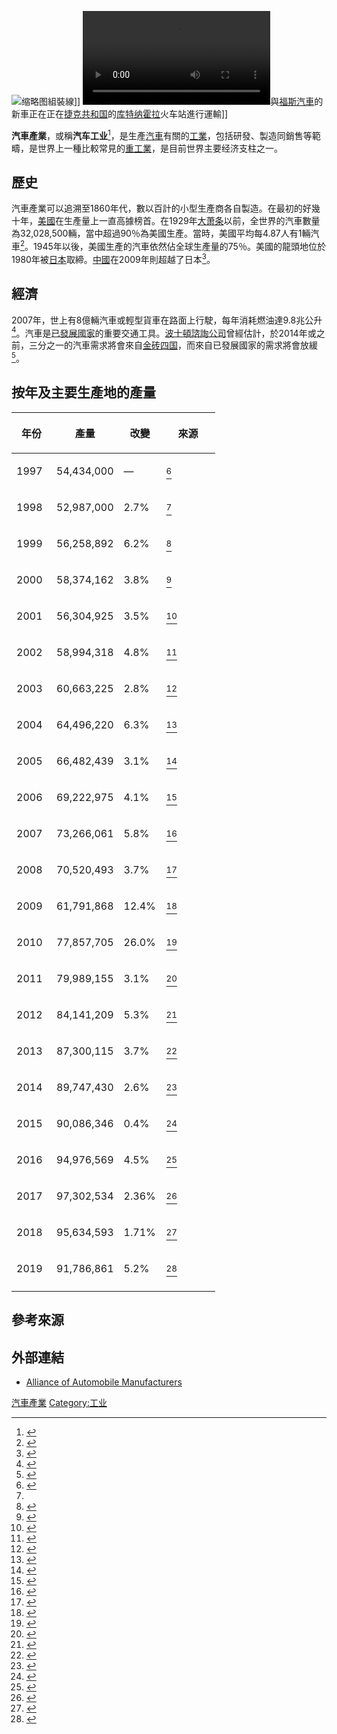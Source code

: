 {{redirect2|汽車製造|過往日本一家以「汽車製造」為名的[[鐵路車輛|鐵路車輛]]製造商|汽車製造 (公司)}}
{{Expand language|1=en|time=2021-03-12T03:52:39+00:00}}
[[File:Chaine_Citroen_typea.jpg|缩略图]]組裝線]]
[[File:Škoda_cars_being_transported_by_rail_at_Kutná_Hora_město_train_station,_Czech_Republic_-_20140710.ogv|缩略图]]與[[福斯汽車|福斯汽車]]的新車正在正在[[捷克共和国|捷克共和国]]的[[库特纳霍拉|库特纳霍拉]]火车站進行運輸]]

'''汽車產業'''，或稱'''汽车工业'''<ref>{{Cite web|url=http://global.britannica.com/EBchecked/topic/45050/automotive-industry|title=automotive industry|accessdate=25 March 2014|publisher=Encyclopaedia Britannica|archive-date=2014-04-20|archive-url=https://web.archive.org/web/20140420072946/http://global.britannica.com/EBchecked/topic/45050/automotive-industry|dead-url=no}}</ref>，是生產[[汽車|汽車]]有關的[[工業|工業]]，包括研發、製造同銷售等範疇，是世界上一種比較常見的[[重工業|重工業]]，是目前世界主要经济支柱之一。

== 歷史 ==
{{further|汽車歷史}}
汽車產業可以追溯至1860年代，數以百計的小型生產商各自製造{{le|無馬車|Horseless carriage}}。在最初的好幾十年，[[美國|美國]]在生產量上一直高據榜首。在1929年[[大萧条|大萧条]]以前，全世界的汽車數量為32,028,500輛，當中超過90％為美國生產。當時，美國平均每4.87人有1輛汽車<ref>{{cite journal|url= https://books.google.com/books?id=FSgDAAAAMBAJ&q=U.S.+makes+ninety+percent+of+world's+automobiles&pg=PA84 |title=U.S. Makes Ninety Percent of World's Automobiles |journal=Popular Science |date=November 1929 |page=84 |volume=115 |issue=5 |access-date=6 August 2013 }}</ref>。1945年以後，美國生產的汽車依然佔全球生產量的75％。美國的龍頭地位於1980年被[[日本|日本]]取締。[[中國|中國]]在2009年則超越了日本<ref name="Production Statistics">{{cite web |publisher=OICA |url=http://oica.net/category/production-statistics/ |title=2012 Production Statistics |access-date=6 August 2013 |archive-date=2013-11-06 |archive-url=https://web.archive.org/web/20131106174001/http://www.oica.net/category/production-statistics/ |dead-url=no }}</ref>。

== 經濟 ==
2007年，世上有8億輛汽車或輕型貨車在路面上行駛，每年消耗燃油達9.8兆公升<ref>{{cite web|publisher=Plunkett Research |url=http://www.plunkettresearch.com/Industries/AutomobilesTrucks/AutomobileTrends/tabid/89/Default.aspx |title=Automobile Industry Introduction |year=2008 |access-date=25 March 2014 |archive-url=https://web.archive.org/web/20101219120341/http://plunkettresearch.com/Industries/AutomobilesTrucks/AutomobileTrends/tabid/89/Default.aspx |archive-date=19 December 2010 }}</ref>。汽車是[[已發展國家|已發展國家]]的重要交通工具。[[波士頓諮詢公司|波士頓諮詢公司]]曾經估計，於2014年或之前，三分之一的汽車需求將會來自[[金砖四国|金砖四国]]，而來自已發展國家的需求將會放緩<ref name="twnside1">{{cite web|url=http://www.twnside.org.sg/title2/gtrends/gtrends396.htm|archive-url=https://web.archive.org/web/20121013151102/http://www.twnside.org.sg/title2/gtrends/gtrends396.htm|first=Martin|last=Khor|title=Developing economies slowing down|archive-date=13 October 2012|work=twnside.org.sg|access-date=21 July 2015}}</ref>。

== 按年及主要生產地的產量 ==
{{multiple image
| align = right
| direction = horizontal
| width = 350
| header = 主要生產地的產量<ref>{{cite web |url=https://www.bts.gov/bts/archive/publications/national_transportation_statistics/table_01_23 |title=Table 1-23: World Motor Vehicle Production, Selected Countries (Thousands of vehicles) |publisher=[[Bureau_of_Transportation_Statistics|Bureau of Transportation Statistics]] |date=May 23, 2017 |access-date=2019-04-06 |archive-date=2020-12-06 |archive-url=https://web.archive.org/web/20201206021959/https://www.bts.gov/bts/archive/publications/national_transportation_statistics/table_01_23 |dead-url=no }}</ref>
| header_align = center
| image1 = Motor_Vehicle_Prod_volume_RITA_T1-23.svg
| caption1 = <center>產量（千輛）</center>
1960年代：戰後增長

1970年代：能源危機及安全和排放管制收緊

1990年代：[[新興工業化國家|新興工業化國家]]開始投產

2000年代：中國躍升至最大生產國
| image2 = Motor_Vehicle_Prod_share_RITA_T1-23.svg
| alt2 =
| caption2 = '''至1950年'''：美國生產超過全球80％的汽車<ref>{{cite web |url=http://www.hydrogenambassadors.com/meet-aae/whec15/17.php |title=Arno A. Evers FAIR-PR |publisher=Hydrogenambassadors.com |access-date=2015-07-03 |archive-date=2018-03-26 |archive-url=https://web.archive.org/web/20180326090550/http://www.hydrogenambassadors.com/meet-aae/whec15/17.php |dead-url=no }}</ref>
'''1950年代'''：英國、德國及法國開始重新投產

'''1960年代'''：日本開始投產，產量一直提升至1980年代<br>
美國、日本、德國、法國及英國至1980年代的總產量為全球的80％

'''1990年代'''：韓國的產量開始起飛，於2004年超越法國，排名第五

'''2000年代'''：中國崛起，於2009年成為最大生產國

'''2010年代'''：印度超越韓國、加拿大及西班牙，晉身第五位

'''2013年'''：中國（25.4%）、印度、韓國、巴西及墨西哥的總產量升至全球的43%，而美國（12.7%）、日本、德國、法國及英國的總產量則跌至34%.

'''2018年'''：印度超越德國成為第四大生產國
}}

{| class="wikitable sortable"
|-
! width="48" | 年份
! width="67" | 產量
! width="52" | 改變
! width="70" | 來源
|- style="text-align:center"
| 1997
| 54,434,000
| —
| <ref name= "OICA9798">{{cite web|website=oica.net|url=http://oica.net/wp-content/uploads/2007/06/cl98type.pdf|title=1998 - 1997 WORLD MOTOR VEHICLE PRODUCTION BY TYPE AND ECONOMIC AREA|access-date=21 July 2015|archive-date=2016-03-03|archive-url=https://web.archive.org/web/20160303175717/http://oica.net/wp-content/uploads/2007/06/cl98type.pdf|dead-url=no}}</ref>
|- style="text-align:center" style="text-align:center"
| 1998
| 52,987,000
| {{decrease}} 2.7%
| <ref name= "OICA9798"/>
|- style="text-align:center"
| 1999
| 56,258,892
| {{increase}} 6.2%
| <ref>{{cite web|title=1999 Production Statistics|website=oica.net|url=http://oica.net/category/production-statistics/1999-statistics/|access-date=2021-03-12|archive-date=2017-12-25|archive-url=https://web.archive.org/web/20171225211932/http://www.oica.net/category/production-statistics/1999-statistics/|dead-url=no}}</ref>
|- style="text-align:center"
| 2000
| 58,374,162
| {{increase}} 3.8%
| <ref>{{cite web|title=2000 Production Statistics|website=oica.net|url=http://oica.net/category/production-statistics/2000-statistics/|access-date=2021-03-12|archive-date=2017-12-16|archive-url=https://web.archive.org/web/20171216233604/http://www.oica.net/category/production-statistics/2000-statistics/|dead-url=no}}</ref>
|- style="text-align:center"
| 2001
| 56,304,925
| {{decrease}} 3.5%
| <ref>{{cite web|title=2001 Production Statistics|website=oica.net|url=http://oica.net/category/production-statistics/2001-statistics/|access-date=2021-03-12|archive-date=2017-12-16|archive-url=https://web.archive.org/web/20171216233422/http://www.oica.net/category/production-statistics/2001-statistics/|dead-url=no}}</ref>
|- style="text-align:center"
| 2002
| 58,994,318
| {{increase}} 4.8%
| <ref>{{cite web|title=2002 Production Statistics|website=oica.net|url=http://oica.net/category/production-statistics/2002-statistics/|access-date=2021-03-12|archive-date=2017-12-16|archive-url=https://web.archive.org/web/20171216233800/http://www.oica.net/category/production-statistics/2002-statistics/|dead-url=no}}</ref>
|- style="text-align:center"
| 2003
| 60,663,225
| {{increase}} 2.8%
| <ref>{{cite web|title=2003 Production Statistics|website=oica.net|url=http://oica.net/category/production-statistics/2003-statistics/|access-date=2021-03-12|archive-date=2017-12-16|archive-url=https://web.archive.org/web/20171216233428/http://www.oica.net/category/production-statistics/2003-statistics/|dead-url=no}}</ref>
|- style="text-align:center"
| 2004
| 64,496,220
| {{increase}} 6.3%
| <ref>{{cite web|title=2004 Production Statistics|website=oica.net|url=http://oica.net/category/production-statistics/2004-statistics/|access-date=2021-03-12|archive-date=2017-12-22|archive-url=https://web.archive.org/web/20171222141904/http://www.oica.net/category/production-statistics/2004-statistics/|dead-url=no}}</ref>
|- style="text-align:center"
| 2005
| 66,482,439
| {{increase}} 3.1%
| <ref>{{cite web|title=2005 Production Statistics|website=oica.net|url=http://oica.net/category/production-statistics/2005-statistics/|access-date=2021-03-12|archive-date=2017-12-16|archive-url=https://web.archive.org/web/20171216233859/http://www.oica.net/category/production-statistics/2005-statistics/|dead-url=no}}</ref>
|- style="text-align:center"
| 2006
| 69,222,975
| {{increase}} 4.1%
| <ref>{{cite web|title=2006 Production Statistics|website=oica.net|url=http://oica.net/category/production-statistics/2006-statistics/|access-date=2021-03-12|archive-date=2017-12-22|archive-url=https://web.archive.org/web/20171222143402/http://www.oica.net/category/production-statistics/2006-statistics/|dead-url=no}}</ref>
|- style="text-align:center"
| 2007
| 73,266,061
| {{increase}} 5.8%
| <ref>{{cite web|title=2007 Production Statistics|website=oica.net|url=http://oica.net/category/production-statistics/2007-statistics/|access-date=2021-03-12|archive-date=2015-10-25|archive-url=https://web.archive.org/web/20151025155110/http://www.oica.net/category/production-statistics/2007-statistics/|dead-url=no}}</ref>
|- style="text-align:center"
| 2008
| 70,520,493
| {{decrease}} 3.7%
| <ref>{{cite web|title=2008 Production Statistics|website=oica.net|url=http://oica.net/category/production-statistics/2008-statistics/|access-date=2021-03-12|archive-date=2018-01-03|archive-url=https://web.archive.org/web/20180103211403/http://www.oica.net/category/production-statistics/2008-statistics/|dead-url=no}}</ref>
|- style="text-align:center"
|  2009
| 61,791,868
| {{decrease}} 12.4%
| <ref>{{cite web|title=2009 Production Statistics|website=oica.net|url=http://oica.net/category/production-statistics/2009-statistics|access-date=2021-03-12|archive-date=2018-01-03|archive-url=https://web.archive.org/web/20180103220051/http://www.oica.net/category/production-statistics/2009-statistics/|dead-url=no}}</ref>
|- style="text-align:center"
|  2010
| 77,857,705
| {{increase}} 26.0%
| <ref>{{cite web|title=2010 Production Statistics|website=oica.net|url=http://oica.net/category/production-statistics/2010-statistics|access-date=2021-03-12|archive-date=2017-12-22|archive-url=https://web.archive.org/web/20171222143508/http://www.oica.net/category/production-statistics/2010-statistics/|dead-url=no}}</ref>
|- style="text-align:center"
|  2011
| 79,989,155
| {{increase}} 3.1%
| <ref>{{cite web|title=2011 Production Statistics|website=oica.net|url=http://oica.net/category/production-statistics/2011-statistics|access-date=2021-03-12|archive-date=2017-12-15|archive-url=https://web.archive.org/web/20171215135110/http://www.oica.net/category/production-statistics/2011-statistics/|dead-url=no}}</ref>
|- style="text-align:center"
|  2012
| 84,141,209
| {{increase}} 5.3%
| <ref>{{cite web|title=2012 Production Statistics|website=oica.net|url=http://oica.net/category/production-statistics/2012-statistics|access-date=2021-03-12|archive-date=2018-01-03|archive-url=https://web.archive.org/web/20180103215841/http://www.oica.net/category/production-statistics/2012-statistics/|dead-url=no}}</ref>
|- style="text-align:center"
|  2013
| 87,300,115
| {{increase}} 3.7%
| <ref>{{cite web|title=2013 Production Statistics|website=oica.net|url=http://oica.net/category/production-statistics/2013-statistics|access-date=2021-03-12|archive-date=2018-01-03|archive-url=https://web.archive.org/web/20180103220123/http://www.oica.net/category/production-statistics/2013-statistics/|dead-url=no}}</ref>
|- style="text-align:center"
|  2014
| 89,747,430
| {{increase}} 2.6%
| <ref>{{cite web|title=2014 Production Statistics|website=oica.net|url=http://oica.net/category/production-statistics/2014-statistics|access-date=2021-03-12|archive-date=2017-12-22|archive-url=https://web.archive.org/web/20171222005905/http://www.oica.net/category/production-statistics/2014-statistics/|dead-url=no}}</ref>
|- style="text-align:center"
|  2015
| 90,086,346
| {{increase}} 0.4%
| <ref>{{cite web|title=2015 Production Statistics|website=oica.net|url=http://oica.net/category/production-statistics/2015-statistics|access-date=2021-03-12|archive-date=2017-12-22|archive-url=https://web.archive.org/web/20171222105928/http://www.oica.net/category/production-statistics/2015-statistics/|dead-url=no}}</ref>
|- style="text-align:center"
| 2016
| 94,976,569
| {{increase}} 4.5%
| <ref>{{cite web|title=2016 Production Statistics|website=oica.net|url=http://oica.net/category/production-statistics/2016-statistics|access-date=2021-03-12|archive-date=2017-12-23|archive-url=https://web.archive.org/web/20171223035829/http://www.oica.net/category/production-statistics/2016-statistics/|dead-url=no}}</ref>
|- style="text-align:center"
| 2017
| 97,302,534
| {{increase}} 2.36%
| <ref>{{cite web|title=2017 Production Statistics|website=oica.net|url=http://oica.net/category/production-statistics/2017-statistics|access-date=2021-03-12|archive-date=2021-01-23|archive-url=https://web.archive.org/web/20210123110603/https://www.oica.net/category/production-statistics/2017-statistics/|dead-url=no}}</ref>
|- style="text-align:center"
| 2018
| 95,634,593
| {{decrease}} 1.71%
| <ref>{{cite web|title=2018 Production Statistics|website=oica.net|url=http://oica.net/category/production-statistics/2018-statistics|access-date=2021-03-12|archive-date=2021-04-09|archive-url=https://web.archive.org/web/20210409174428/https://www.oica.net/category/production-statistics/2018-statistics/|dead-url=no}}</ref>
|- style="text-align:center"
| 2019
| 91,786,861
| {{decrease}} 5.2%
| <ref>{{cite web|title=2019 Production Statistics|website=oica.net|url=http://www.oica.net/category/production-statistics/2019-statistics|access-date=2021-03-12|archive-date=2021-04-09|archive-url=https://web.archive.org/web/20210409174413/https://www.oica.net/category/production-statistics/2019-statistics/|dead-url=no}}</ref>
|- style="text-align:center"
|}

== 參考來源 ==
{{Reflist|2}}

== 外部連結 ==
* [http://www.autoalliance.org/ Alliance of Automobile Manufacturers] {{Wayback|url=http://www.autoalliance.org/ |date=20070610102359 }}

{{工业}}

[[Category:汽車產業|]]
[[Category:工业|Category:工业]]